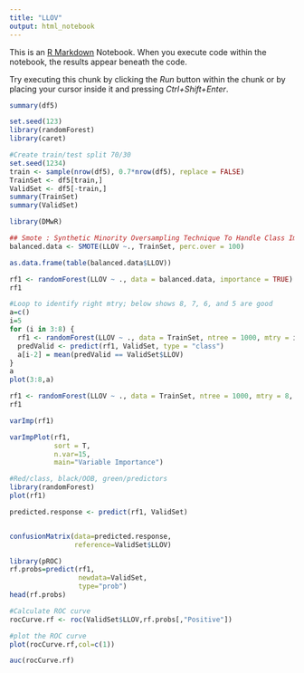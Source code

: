 ---
title: "LLOV"
output: html_notebook
---

This is an [R Markdown](http://rmarkdown.rstudio.com) Notebook. When you execute code within the notebook, the results appear beneath the code. 

Try executing this chunk by clicking the *Run* button within the chunk or by placing your cursor inside it and pressing *Ctrl+Shift+Enter*. 

```{r}
summary(df5)
```




```{r}
set.seed(123)
library(randomForest)
library(caret)
```

```{r}
#Create train/test split 70/30
set.seed(1234)
train <- sample(nrow(df5), 0.7*nrow(df5), replace = FALSE)
TrainSet <- df5[train,]
ValidSet <- df5[-train,]
summary(TrainSet)
summary(ValidSet)
```

```{r}
library(DMwR)

## Smote : Synthetic Minority Oversampling Technique To Handle Class Imbalance In Binary Classification; code below puts it at 1:1 balance
balanced.data <- SMOTE(LLOV ~., TrainSet, perc.over = 100)

as.data.frame(table(balanced.data$LLOV))
```

```{r}
rf1 <- randomForest(LLOV ~ ., data = balanced.data, importance = TRUE)
rf1
```

```{r}
#Loop to identify right mtry; below shows 8, 7, 6, and 5 are good
a=c()
i=5
for (i in 3:8) {
  rf1 <- randomForest(LLOV ~ ., data = TrainSet, ntree = 1000, mtry = i, importance = TRUE)
  predValid <- predict(rf1, ValidSet, type = "class")
  a[i-2] = mean(predValid == ValidSet$LLOV)
}
a
plot(3:8,a)
```

```{r}
rf1 <- randomForest(LLOV ~ ., data = TrainSet, ntree = 1000, mtry = 8, importance = TRUE)
rf1
```


```{r}
varImp(rf1)
```

```{r}
varImpPlot(rf1,  
           sort = T,
           n.var=15,
           main="Variable Importance")
```

```{r}
#Red/class, black/OOB, green/predictors
library(randomForest)
plot(rf1)

```

```{r}
predicted.response <- predict(rf1, ValidSet)


confusionMatrix(data=predicted.response,  
                reference=ValidSet$LLOV)
```
```{r}
library(pROC)
rf.probs=predict(rf1,
                 newdata=ValidSet,
                 type="prob")
head(rf.probs)
```

```{r}
#Calculate ROC curve
rocCurve.rf <- roc(ValidSet$LLOV,rf.probs[,"Positive"])
```


```{r}
#plot the ROC curve
plot(rocCurve.rf,col=c(1))
```




```{r}
auc(rocCurve.rf)
```



